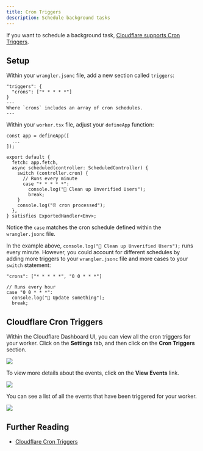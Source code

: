 ```yaml
---
title: Cron Triggers
description: Schedule background tasks
---
```


If you want to schedule a background task, [Cloudflare supports Cron Triggers](https://developers.cloudflare.com/workers/configuration/cron-triggers/).

## Setup

Within your `wrangler.jsonc` file, add a new section called `triggers`:

```jsonc title="wrangler.jsonc"
"triggers": {
  "crons": ["* * * * *"]
}
---
Where `crons` includes an array of cron schedules.
---
```

Within your `worker.tsx` file, adjust your `defineApp` function:

```tsx title="src/worker.tsx" showLineNumbers=false
const app = defineApp([
  ...
]);

export default {
  fetch: app.fetch,
  async scheduled(controller: ScheduledController) {
    switch (controller.cron) {
      // Runs every minute
      case "* * * * *":
        console.log("🧹 Clean up Unverified Users");
        break;
    }
    console.log("⏰ cron processed");
  },
} satisfies ExportedHandler<Env>;
```

Notice the `case` matches the cron schedule defined within the `wrangler.jsonc` file.

In the example above, `console.log("🧹 Clean up Unverified Users");` runs every minute. However, you could account for different schedules by adding more triggers to your `wrangler.jsonc` file and more cases to your `switch` statement:

```jsonc title="wrangler.jsonc"
"crons": ["* * * * *", "0 0 * * *"]
```

```tsx title="worker.tsx" showLineNumbers=false
// Runs every hour
case "0 0 * * *":
  console.log("🔄 Update something");
  break;
```

## Cloudflare Cron Triggers

Within the Cloudflare Dashboard UI, you can view all the cron triggers for your worker. Click on the **Settings** tab, and then click on the **Cron Triggers** section.

![](./images/trigger-events.png)

To view more details about the events, click on the **View Events** link.

![](./images/trigger-events-view-events.png)

You can see a list of all the events that have been triggered for your worker.

![](./images/cloudflare-cron-events.png)

## Further Reading

- [Cloudflare Cron Triggers](https://developers.cloudflare.com/workers/configuration/cron-triggers/)

